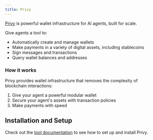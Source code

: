 ```yaml
---
title: Privy
---
```


[Privy](https://privy.io) is powerful wallet infrastructure for AI agents, built for scale.

Give agents a tool to:

- Automatically create and manage wallets
- Make payments in a variety of digital assets, including stablecoins
- Sign messages and transactions
- Query wallet balances and addresses

### How it works
Privy provides wallet infrastructure that removes the complexity of blockchain interactions:

1. Give your agent a powerful modular wallet
2. Secure your agent's assets with transaction policies
3. Make payments with speed

## Installation and Setup

Check out the [tool documentation](/oss/integrations/tools/privy) to see how to set up and install Privy.
